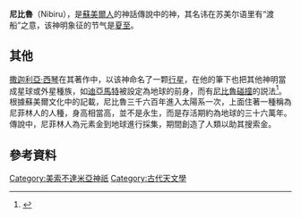 {{Mesopotamian myth}}
'''尼比魯'''（Nibiru），是[[苏美尔|蘇美爾人]]的神話傳說中的神，其名讳在苏美尔语里有“渡船”之意，该神明象征的节气是[[夏至|夏至]]。

==其他==
[[撒迦利亞·西琴|撒迦利亞·西琴]]在其著作中，以该神命名了一颗[[行星|行星]]，在他的筆下也把其他神明當成星球或外星種族，如[[迪亞馬特|迪亞馬特]]被設定為地球的前身，而有[[尼比魯碰撞|尼比魯碰撞]]的説法<ref>{{Cite web | url = http://www.nasa.gov/topics/earth/features/2012.html | title = 2012: Beginning of the End or Why the World Won't End? | publisher = [[美国国家航空航天局|美國太空總署]] | date = 2017-09-20 | access-date = 2012-10-10 | archive-url = https://web.archive.org/web/20110222054800/http://www.nasa.gov/topics/earth/features/2012.html | archive-date = 2011-02-22 | dead-url = no }}</ref>。
根據蘇美爾文化中的記載，尼比魯三千六百年進入太陽系一次，上面住著一種稱為尼菲林人的人種，身高相當高，並不是永生，而是存活期約為地球的三十六萬年。
傳說中，尼菲林人為元素金到地球進行採集，期間創造了人類以助其搜索金。


==參考資料==
{{reflist}}


[[Category:美索不達米亞神祇|Category:美索不達米亞神祇]]
[[Category:古代天文學|Category:古代天文學]]
{{stub}}